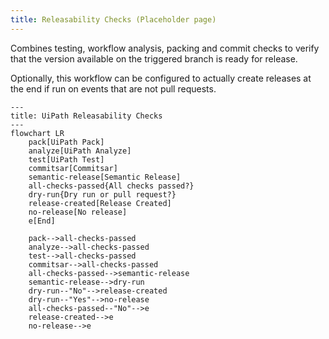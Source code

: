 ```yaml
---
title: Releasability Checks (Placeholder page)
---
```


Combines testing, workflow analysis, packing and commit checks to verify that the version available on the triggered branch is ready for release.

Optionally, this workflow can be configured to actually create releases at the end if run on events that are not pull requests.

```mermaid
---
title: UiPath Releasability Checks
---
flowchart LR
    pack[UiPath Pack]
    analyze[UiPath Analyze]
    test[UiPath Test]
    commitsar[Commitsar]
    semantic-release[Semantic Release]
    all-checks-passed{All checks passed?}
    dry-run{Dry run or pull request?}
    release-created[Release Created]
    no-release[No release]
    e[End]

    pack-->all-checks-passed
    analyze-->all-checks-passed
    test-->all-checks-passed
    commitsar-->all-checks-passed
    all-checks-passed-->semantic-release
    semantic-release-->dry-run
    dry-run--"No"-->release-created
    dry-run--"Yes"-->no-release
    all-checks-passed--"No"-->e
    release-created-->e
    no-release-->e
```